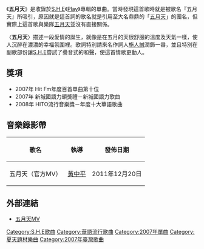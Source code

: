{{unreferenced|time=2011-01-09T13:22:34+00:00}}
{{Infobox song
| type = Single 
| Name = 五月天
| Format = [[CD|CD]]
| Artist = [[S.H.E|S.H.E]]
| from Album = [[Play_(S.H.E專輯)|Play]]
| Released = 2007年5月11日
| Language = 
| Genre = [[流行音樂|流行音樂]]、[[抒情歌曲|抒情]][[搖滾|搖滾]] 
| Length = 3:52   
| Reviews =   
| Producer = [[王治平|王治平]]                
| Label = [[華研國際音乐|華研國際音乐]]
| Composer = [[鄭楠|鄭楠]]
| Lyricist =陳震、[[施人誠|施人誠]]
| prev_title = [[觸電_(歌曲)|觸電]]
| prev_year = 2006
| next_title = [[安靜了|安靜了]]
| next_year = 2008
}}

《'''五月天'''》是收錄於[[S.H.E|S.H.E]]《[[Play_(S.H.E專輯)|Play]]》專輯的單曲。{{Fact|同名主打歌的原創歌詞是[[華研國際音樂|華研唱片]]製作團隊無意間在網路上所發掘，歌詞是陳震所寫，並在網路上發表，之後再交由作曲人鄭楠譜曲。}}當時發現這首歌時就是被歌名『五月天』所吸引，原因就是這首詞的歌名就是引用至大名鼎鼎的「[[五月天|五月天]]」的團名，但實際上這首歌與樂隊[[五月天|五月天]]並沒有直接關係。

〈'''五月天'''〉描述一段愛情的誕生，就像是在五月的天很舒服的溫度及天氣一樣，使人沉醉在濃濃的幸福氛圍裡。歌詞特別請來名作詞人[[施人誠|施人誠]]潤飾一番，並且特別在副歌部份讓[[S.H.E|S.H.E]]嘗試了疊音式的和聲，使這首情歌更動人。

== 獎項 ==
* 2007年 Hit Fm年度百首單曲第十位
* 2007年 新城國語力頒獎禮－新城國語力歌曲
* 2008年 HITO流行音樂獎－年度十大華語歌曲

== 音樂錄影帶 ==
{| class="wikitable"
! 歌名 !! 執導 !! 發佈日期
|-
| 五月天（官方MV）|| [[黃中平|黃中平]] || 2011年12月20日
|}

== 外部連結 ==
* [https://www.youtube.com/watch?v=SstOzs4y6Eg 五月天MV]{{Wayback|url=https://www.youtube.com/watch?v=SstOzs4y6Eg |date=20200723071347 }}

{{S.H.E|state=collapsed}}

[[Category:S.H.E歌曲|Category:S.H.E歌曲]]
[[Category:華語流行歌曲|Category:華語流行歌曲]]
[[Category:2007年單曲|Category:2007年單曲]]
[[Category:夏天題材樂曲|Category:夏天題材樂曲]]
[[Category:2007年臺灣歌曲|Category:2007年臺灣歌曲]]